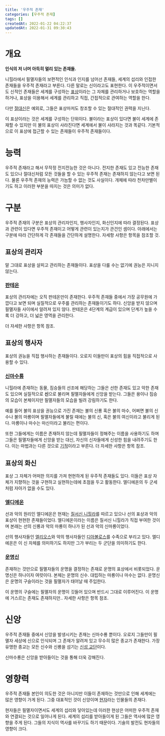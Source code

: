 ```yaml
---
title: '우주적 존재'
categories: [우주적 존재]
tags: []
createdAt: 2022-01-22 04:22:37
updatedAt: 2022-01-31 09:30:43
---
```


# 개요
<QBlock>
  <P><Strong>인식의 저 너머 아득히 멀리 있는 존재들.</Strong></P>
</QBlock>

니힐라에서 필멸자들의 보편적인 인식과 인지를 넘어선 존재들, 세계의 섭리와 인접한 존재들을 우주적 존재라고 부른다. 다른 말로는 신이라고도 표현한다. 이 우주적이면서도 신적인 존재들은 세계를 구성하는 [표상](표상)이라는 그 자체를 관리하거나 보호하는 역할을 하거나, 표상을 이용해서 세계를 관리하고 직접, 간접적으로 관여하는 역할을 한다.

다만 [절대신](절대신)은 예외로, 그들은 표상마저도 창조할 수 있는 절대적인 권력을 지닌다.

이 표상이라는 것은 세계를 구성하는 단위이다. 불이라는 표상이 있다면 불이 세계에 존재할 수 있지만 이 불의 표상이 사라진다면 세계에서 불이 사라지는 것과 똑같다. 기본적으로 이 표상에 접근할 수 있는 존재들이 우주적 존재들이다.

# 능력
우주적 존재라고 해서 무작정 전지전능한 것은 아니다. 전지한 존재도 있고 전능한 존재도 있으나 절대신처럼 모든 것들을 할 수 있는 우주적 존재는 존재하지 않는다고 보면 된다. 물론 우주적 존재의 능력은 가늠할 수 없는 것도 사실이다. 개체에 따라 천차만별이기도 하고 이러한 부분을 따지는 것은 의미가 없다.

# 구분
우주적 존재의 구분은 표상의 관리자인지, 행사자인지, 화신인지에 따라 결정된다. 표상과 관련이 있다면 우주적 존재이고 어떻게 관련이 있는지가 관건인 셈이다. 아래에서는 구분에 따라 간단하게 각 존재들을 간단하게 설명한다. 자세항 사항은 항목을 참조할 것.

## 표상의 관리자
말 그대로 표상을 살피고 관리하는 존재들이다. 표상을 다룰 수는 없기에 권능은 지니지 않는다.

### [판테온](판테온)
표상의 관리자에는 오직 판테온만이 존재한다. 우주적 존재들 중에서 가장 공무원에 가깝다고 보면 되며 실질적으로 우주를 관리하는 존재들이기도 하다. 신앙을 받지 않으며 필멸자들 사이에서 알려져 있지 않다. 판테온은 4단계의 계급이 있으며 단계가 높을 수록 더 강하고, 더 넓은 영역을 관리한다.

더 자세한 사항은 항목 참조.

## 표상의 행사자
표상의 권능을 직접 행사하는 존재들이다. 오로지 이들만이 표상의 힘을 직접적으로 사용할 수 있다.

### [신마수룡](신마수룡)
니힐라에 존재하는 동물, 짐승들의 선조에 해당하는 그들은 선한 존재도 있고 악한 존재도 있으며 실질적으로 **신**으로 불리며 필멸자들에게 신앙을 받는다. 그들은 용이나 짐승의 모습이 본체이지만 필멸자들의 모습을 빌려 강림하기도 한다.

예를 들어 불의 표상을 권능으로 가진 존재는 불의 신룡 혹은 불의 마수, 어쩌면 불의 신수나 불의 마룡이며 필멸자들에게 불릴 때에는 불의 신, 혹은 불의 여신이라고 불리게 된다. 마룡이나 마수는 마신이라고 불리는 편이다.

또한 그들에게는 이름은 존재하지 않는데 필멸자들이 정해주는 이름을 사용하기도 하며 그들은 필멸자들에게 신앙을 받는 대신, 자신의 신자들에게 신성한 힘을 내려주기도 한다. 이는 마법과는 다른 것으로 [기적](기적)이라고 부른다. 더 자세한 사항은 항목 참조.

## 표상의 화신
표상 그 자체가 어떠한 의지를 가져 현현하게 된 우주적 존재들도 있다. 이들은 표상 자체가 지향하는 것을 구현하고 실현하는데에 초점을 두고 활동한다. 엘디에온의 두 군세처럼 자아가 없을 수도 있다.

### [엘디에온](엘디에온)
선과 악의 원리인 엘디에온은 현재는 [질서신 니힐라](질서신_니힐라)를 따르고 있으나 선의 표상과 악의 표상이 현현한 존재들이었다. 엘디에온이라는 이름은 질서신 니힐라가 직접 부여한 것이며 본래는 선의 신룡과 악의 마룡이 하나가 된 선과 악의 신마룡이었다.

선의 행사자들인 [엘리오스](엘리오스)와 악의 행사자들인 [디아볼로스](디아볼로스)를 수족으로 부리고 있다. 엘디에온은 이 신 자체를 의미하기도 하지만 그가 부리는 두 군단을 의미하기도 한다.

### [운명신](운명신)
존재하는 것만으로 필멸자들의 운명을 결정하는 존재로 운명의 표상에서 비롯되었다. 운명신은 하나이자 여럿이다. 본체는 운명의 신수. 대립하는 마룡이나 마수는 없다. 운명신은 운명의 구슬이라는 것을 필멸자가 태어날 때 주입한다.

이 운명의 구슬에는 필멸자의 운명이 깃들어 있으며 반드시 그대로 이루어진다. 이 운명에 거스르는 존재도 존재하지만.. 자세한 사항은 항목 참조.

# 신앙
우주적 존재들 중에서 신앙을 발생시키는 존재는 신마수룡 뿐이다. 오로지 그들만이 필멸자 세상에 신으로 인식되며 그 존재가 알려져 있고 무수히 많은 종교가 존재한다. 가장 유명한 종교는 모든 신수와 신룡을 섬기는 [신성 교단](신성_교단)이다.

신마수룡은 신앙을 받아들이는 것을 통해 더욱 강해진다.

# 영향력
우주적 존재들 본인이 의도한 것은 아니지만 이들이 존재하는 것만으로 인해 세계에는 많은 영향이 가게 된다. 그중 대표적인 것이 신앙이며 [현자](현자)라는 인물들의 존재다.

현자들은 필멸자이면서도 세계의 섭리와 닿아있는데 이러한 현상은 어떠한 우주적 존재와 연결되는 것으로 일어나게 된다. 세계의 섭리를 받아들이게 된 그들은 역사에 많은 영향을 주게 된다. 그들의 지식이 역사를 바꾸기도 하기 때문이다. 기술의 발전도 현자들의 영향이 크다.
